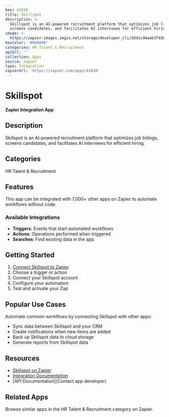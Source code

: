 ```yaml
---
key: 41838
title: Skillspot
description: >-
  Skillspot is an AI-powered recruitment platform that optimizes job listings,
  screens candidates, and facilitates AI interviews for efficient hiring.
image: >-
  https://zapier-images.imgix.net/storage/developer_cli/d3d1cd4aeb3f9362cf3d1062146017f8.png?auto=format%2Ccompress&ixlib=python-3.0.0&q=50
hexColor: '#000000'
categories: HR Talent & Recruitment
apiUrl: ''
collection: Apps
source: zapier
type: Integration
zapierUrl: 'https://zapier.com/apps/41838'
---
```

# Skillspot

**Zapier Integration App**

## Description

Skillspot is an AI-powered recruitment platform that optimizes job listings, screens candidates, and facilitates AI interviews for efficient hiring.

## Categories

HR Talent & Recruitment

## Features

This app can be integrated with 7,000+ other apps on Zapier to automate workflows without code.

### Available Integrations

- **Triggers**: Events that start automated workflows
- **Actions**: Operations performed when triggered
- **Searches**: Find existing data in the app

## Getting Started

1. [Connect Skillspot to Zapier](https://zapier.com/apps/41838)
2. Choose a trigger or action
3. Connect your Skillspot account
4. Configure your automation
5. Test and activate your Zap

## Popular Use Cases

Automate common workflows by connecting Skillspot with other apps:

- Sync data between Skillspot and your CRM
- Create notifications when new items are added
- Back up Skillspot data to cloud storage
- Generate reports from Skillspot data

## Resources

- [Skillspot on Zapier](https://zapier.com/apps/41838)
- [Integration Documentation](https://zapier.com/apps/41838/integrations)
- [API Documentation](Contact app developer)

## Related Apps

Browse similar apps in the HR Talent & Recruitment category on Zapier.
